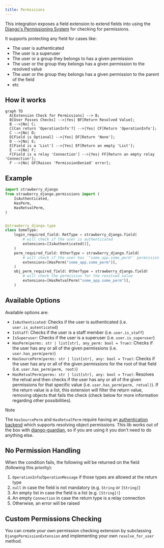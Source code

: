 ```yaml
---
title: Permissions
---
```

This integration exposes a field extension to extend fields into using the
[Django's Permissioning System](https://docs.djangoproject.com/en/4.2/topics/auth/default/)
for checking for permissions.

It supports protecting any field for cases like:

- The user is authenticated
- The user is a superuser
- The user or a group they belongs to has a given permission
- The user or the group they belongs has a given permission to the resolved value
- The user or the group they belongs has a given permission to the parent of the field
- etc

## How it works

```mermaid
graph TD
  A[Extension Check for Permissions] --> B;
  B[User Passes Checks] -->|Yes| BF[Return Resolved Value];
  B -->|No| C;
  C[Can return 'OperationInfo'?] -->|Yes| CF[Return 'OperationInfo'];
  C -->|No| D;
  D[Field is Optional] -->|Yes| DF[Return 'None'];
  D -->|No| E;
  E[Field is a 'List'] -->|Yes| EF[Return an empty 'List'];
  E -->|No| F;
  F[Field is a relay 'Connection'] -->|Yes| FF[Return an empty relay 'Connection'];
  F -->|No| GF[Raises 'PermissionDenied' error];
```

## Example

```python title="types.py"
import strawberry_django
from strawberry_django.permissions import (
    IsAuthenticated,
    HasPerm,
    HasRetvalPerm,
)


@strawberry_django.type
class SomeType:
    login_required_field: RetType = strawberry_django.field(
        # will check if the user is authenticated
        extensions=[IsAuthenticated()],
    )
    perm_required_field: OtherType = strawberry_django.field(
        # will check if the user has `"some_app.some_perm"` permission
        extensions=[HasPerm("some_app.some_perm")],
    )
    obj_perm_required_field: OtherType = strawberry_django.field(
        # will check the permission for the resolved value
        extensions=[HasRetvalPerm("some_app.some_perm")],
    )
```

## Available Options

Available options are:

- `IsAuthenticated`: Checks if the user is authenticated (i.e. `user.is_autenticated`)
- `IsStaff`: Checks if the user is a staff member (i.e. `user.is_staff`)
- `IsSuperuser`: Checks if the user is a superuser (i.e. `user.is_superuser`)
- `HasPerm(perms: str | list[str], any_perm: bool = True)`: Checks if the user has any or all of
  the given permissions (i.e. `user.has_perm(perm)`)
- `HasSourcePerm(perms: str | list[str], any: bool = True)`: Checks if the user has any or all
  of the given permissions for the root of that field (i.e. `user.has_perm(perm, root)`)
- `HasRetvalPerm(perms: str | list[str], any: bool = True)`: Resolves the retval and then
  checks if the user has any or all of the given permissions for that specific value
  (i.e. `user.has_perm(perm, retval)`). If the return value is a list, this extension
  will filter the return value, removing objects that fails the check (check below for more
  information regarding other possibilities).

> [!NOTE]
> The `HasSourcePerm` and `HasRetvalPerm` require having an
> [authentication backend](https://docs.djangoproject.com/en/4.2/topics/auth/customizing/)
> which supports resolving object permissions. This lib works out of the box with
> [django-guardian](https://django-guardian.readthedocs.io/en/stable/), so if you are
> using it you don't need to do anything else.

## No Permission Handling

When the condition fails, the following will be returned on the field (following this priority):

1. `OperationInfo`/`OperationMessage` if those types are allowed at the return type
2. `null` in case the field is not mandatory (e.g. `String` or `[String]`)
3. An empty list in case the field is a list (e.g. `[String]!`)
4. An empty `Connection` in case the return type is a relay connection
5. Otherwise, an error will be raised

## Custom Permissions Checking

You can create your own permission checking extension by subclassing
`DjangoPermissionExtension` and implementing your own `resolve_for_user` method.
